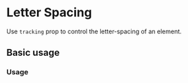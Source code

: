 
# Letter Spacing

Use `tracking` prop to control the letter-spacing of an element.

<Scale hidePixels hidePreview values={tokens.letterSpacing} />

## Basic usage

### Usage

<ax-demo name="font/tracking-usage" />
